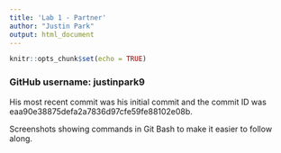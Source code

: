 ```yaml
---
title: 'Lab 1 - Partner'
author: "Justin Park"
output: html_document
---
```


```r
knitr::opts_chunk$set(echo = TRUE)
```
### GitHub username: justinpark9  
  
His most recent commit was his initial commit and the commit ID was eaa90e38875defa2a7836d97cfe59fe88102e08b. 
  
Screenshots showing commands in Git Bash to make it easier to follow along.
